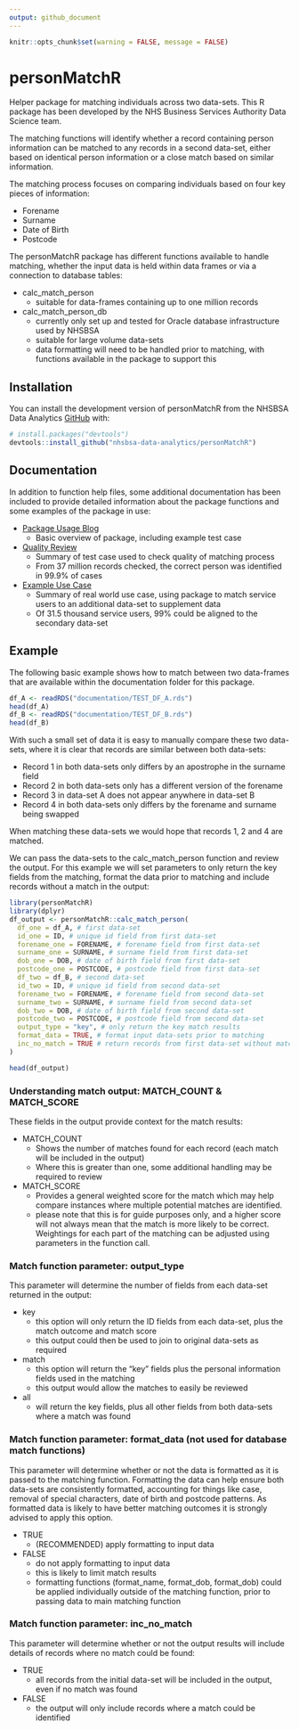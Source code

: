 ```yaml
---
output: github_document
---
```


```r
knitr::opts_chunk$set(warning = FALSE, message = FALSE) 
```

# personMatchR


Helper package for matching individuals across two data-sets. This R package has been developed by 
the NHS Business Services Authority Data Science team.

The matching functions will identify whether a record containing person information can be matched 
to any records in a second data-set, either based on identical person information or a close match 
based on similar information.

The matching process focuses on comparing individuals based on four key pieces of information: 

* Forename
* Surname
* Date of Birth
* Postcode

The personMatchR package has different functions available to handle matching, whether the input 
data is held within data frames or via a connection to database tables:

* calc_match_person
  + suitable for data-frames containing up to one million records
* calc_match_person_db
  + currently only set up and tested for Oracle database infrastructure used by NHSBSA
  + suitable for large volume data-sets
  + data formatting will need to be handled prior to matching, with functions available in the package to support this



## Installation

You can install the development version of personMatchR from the NHSBSA Data Analytics [GitHub](https://github.com/nhsbsa-data-analytics/) with:

``` r
# install.packages("devtools")
devtools::install_github("nhsbsa-data-analytics/personMatchR")
```

## Documentation

In addition to function help files, some additional documentation has been included to provide 
detailed information about the package functions and some examples of the package in use:

* [Package Usage Blog](documentation/personMatchR Usage Blog.pdf)
  + Basic overview of package, including example test case
* [Quality Review](documentation/PersonMatchR - Quality Review.pdf)
  + Summary of test case used to check quality of matching process
  + From 37 million records checked, the correct person was identified in 99.9% of cases
* [Example Use Case](documentation/personMatchR - Use Case.pdf)
  + Summary of real world use case, using package to match service users to an additional data-set 
  to supplement data
  + Of 31.5 thousand service users, 99% could be aligned to the secondary data-set

## Example

The following basic example shows how to match between two data-frames that are available within 
the documentation folder for this package.

```r
df_A <- readRDS("documentation/TEST_DF_A.rds")
head(df_A)
df_B <- readRDS("documentation/TEST_DF_B.rds")
head(df_B)
```

With such a small set of data it is easy to manually compare these two data-sets, where it is clear 
that records are similar between both data-sets:

* Record 1 in both data-sets only differs by an apostrophe in the surname field
* Record 2 in both data-sets only has a different version of the forename
* Record 3 in data-set A does not appear anywhere in data-set B
* Record 4 in both data-sets only differs by the forename and surname being swapped

When matching these data-sets we would hope that records 1, 2 and 4 are matched.

We can pass the data-sets to the calc_match_person function and review the output. For this 
example we will set parameters to only return the key fields from the matching, format the data 
prior to matching and include records without a match in the output:

```r
library(personMatchR)
library(dplyr)
df_output <- personMatchR::calc_match_person(
  df_one = df_A, # first data-set
  id_one = ID, # unique id field from first data-set
  forename_one = FORENAME, # forename field from first data-set
  surname_one = SURNAME, # surname field from first data-set
  dob_one = DOB, # date of birth field from first data-set
  postcode_one = POSTCODE, # postcode field from first data-set
  df_two = df_B, # second data-set
  id_two = ID, # unique id field from second data-set
  forename_two = FORENAME, # forename field from second data-set
  surname_two = SURNAME, # surname field from second data-set
  dob_two = DOB, # date of birth field from second data-set
  postcode_two = POSTCODE, # postcode field from second data-set
  output_type = "key", # only return the key match results
  format_data = TRUE, # format input data-sets prior to matching
  inc_no_match = TRUE # return records from first data-set without matches
)
```

```r
head(df_output)
```


### Understanding match output: MATCH_COUNT & MATCH_SCORE

These fields in the output provide context for the match results:

* MATCH_COUNT
  + Shows the number of matches found for each record (each match will be included in the output)
  + Where this is greater than one, some additional handling may be required to review
* MATCH_SCORE
  + Provides a general weighted score for the match which may help compare instances where 
multiple potential matches are identified. 
  + please note that this is for guide purposes only, and a higher score will not always mean that 
  the match is more likely to be correct. Weightings for each part of the matching can be adjusted 
  using parameters in the function call.


### Match function parameter: output_type

This parameter will determine the number of fields from each data-set returned in the output:

* key
  + this option will only return the ID fields from each data-set, plus the match outcome and match score
  + this output could then be used to join to original data-sets as required
* match
  + this option will return the "key" fields plus the personal information fields used in the matching
  + this output would allow the matches to easily be reviewed
* all
  + will return the key fields, plus all other fields from both data-sets where a match was found 


### Match function parameter: format_data (not used for database match functions)

This parameter will determine whether or not the data is formatted as it is passed to the matching 
function. Formatting the data can help ensure both data-sets are consistently formatted, accounting 
for things like case, removal of special characters, date of birth and postcode patterns. 
As formatted data is likely to have better matching outcomes it is strongly advised to apply this 
option.

* TRUE
  + (RECOMMENDED) apply formatting to input data
* FALSE
  + do not apply formatting to input data
  + this is likely to limit match results
  + formatting functions (format_name, format_dob, format_dob) could be applied individually 
  outside of the matching function, prior to passing data to main matching function


### Match function parameter: inc_no_match

This parameter will determine whether or not the output results will include details of records 
where no match could be found:

* TRUE
  + all records from the initial data-set will be included in the output, even if no match was found
* FALSE
  + the output will only include records where a match could be identified
